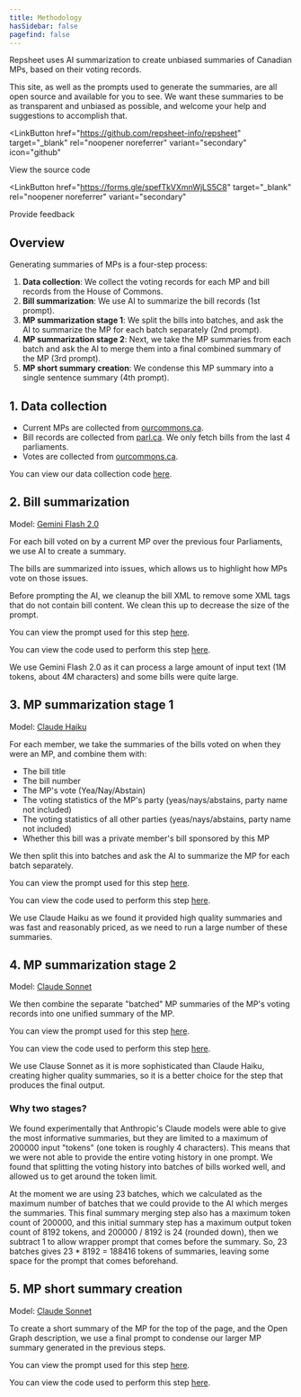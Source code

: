 ```yaml
---
title: Methodology
hasSidebar: false
pagefind: false
---
```



Repsheet uses AI summarization to create unbiased summaries of Canadian MPs, based on their voting records.

This site, as well as the prompts used to generate the summaries, are all open source and available for you to see. We want these summaries to be as transparent and unbiased as possible, and welcome your help and suggestions to accomplish that.

<LinkButton
  href="https://github.com/repsheet-info/repsheet"
  target="_blank"
  rel="noopener noreferrer"
  variant="secondary"
  icon="github"
>
  View the source code
</LinkButton>

<LinkButton
  href="https://forms.gle/spefTkVXmnWjLS5C8"
  target="_blank"
  rel="noopener noreferrer"
  variant="secondary"
>
  Provide feedback
</LinkButton>

## Overview

Generating summaries of MPs is a four-step process:

1. **Data collection**: We collect the voting records for each MP and bill records from the House of Commons.
2. **Bill summarization**: We use AI to summarize the bill records (1st prompt).
3. **MP summarization stage 1**: We split the bills into batches, and ask the AI to summarize the MP for each batch separately (2nd prompt). 
4. **MP summarization stage 2**: Next, we take the MP summaries from each batch and ask the AI to merge them into a final combined summary of the MP (3rd prompt).
5. **MP short summary creation**: We condense this MP summary into a single sentence summary (4th prompt).

## 1. Data collection

- Current MPs are collected from <a href="https://www.ourcommons.ca/Members" target="_blank" rel="noopener noreferrer">ourcommons.ca</a>.
- Bill records are collected from <a href="https://www.parl.ca/legisinfo/en/bills" target="_blank" rel="noopener noreferrer">parl.ca</a>. We only fetch bills from the last 4 parliaments.
- Votes are collected from <a href="https://www.ourcommons.ca/Members/en/votes" target="_blank" rel="noopener noreferrer">ourcommons.ca</a>.

You can view our data collection code <a href="https://github.com/repsheet-info/repsheet/blob/main/repsheet_backend/fetch_data.py" target="_blank" rel="noopener noreferrer">here</a>.

## 2. Bill summarization

Model: <a href="https://cloud.google.com/vertex-ai/generative-ai/docs/models/gemini/2-0-flash" target="_blank"  rel="noopener noreferrer">Gemini Flash 2.0</a>

For each bill voted on by a current MP over the previous four Parliaments, we use AI to create a summary.

The bills are summarized into issues, which allows us to highlight how MPs vote on those issues.

Before prompting the AI, we cleanup the bill XML to remove some XML tags that do not contain bill content. We clean this up to decrease the size of the prompt.

You can view the prompt used for this step <a href="https://github.com/repsheet-info/repsheet/blob/main/prompts/summarize-bill/001.txt" target="_blank" rel="noopener noreferrer">here</a>.

You can view the code used to perform this step <a href="https://github.com/repsheet-info/repsheet/blob/main/repsheet_backend/summarize_bills.py" target="_blank" rel="noopener noreferrer">here</a>.

We use Gemini Flash 2.0 as it can process a large amount of input text (1M tokens, about 4M characters) and some bills were quite large.

## 3. MP summarization stage 1

Model: <a href="https://www.anthropic.com/claude/haiku" target="_blank"  rel="noopener noreferrer">Claude Haiku</a>

For each member, we take the summaries of the bills voted on when they were an MP, and combine them with:
* The bill title
* The bill number
* The MP's vote (Yea/Nay/Abstain)
* The voting statistics of the MP's party (yeas/nays/abstains, party name not included)
* The voting statistics of all other parties (yeas/nays/abstains, party name not included)
* Whether this bill was a private member's bill sponsored by this MP

We then split this into batches and ask the AI to summarize the MP for each batch separately.

You can view the prompt used for this step <a href="https://github.com/repsheet-info/repsheet/blob/main/prompts/summarize-member/001.txt" target="_blank" rel="noopener noreferrer">here</a>.

You can view the code used to perform this step <a href="https://github.com/repsheet-info/repsheet/blob/main/repsheet_backend/summarize_members.py" target="_blank" rel="noopener noreferrer">here</a>.

We use Claude Haiku as we found it provided high quality summaries and was fast and reasonably priced, as we need to run a large number of these summaries.


## 4. MP summarization stage 2

Model: <a href="https://www.anthropic.com/claude/sonnet" target="_blank"  rel="noopener noreferrer">Claude Sonnet</a>

We then combine the separate "batched" MP summaries of the MP's voting records into one unified summary of the MP.

You can view the prompt used for this step <a href="https://github.com/repsheet-info/repsheet/blob/main/prompts/merge-summaries/001.txt" target="_blank" rel="noopener noreferrer">here</a>.

You can view the code used to perform this step <a href="https://github.com/repsheet-info/repsheet/blob/main/repsheet_backend/summarize_members.py" target="_blank" rel="noopener noreferrer">here</a>.

We use Clause Sonnet as it is more sophisticated than Claude Haiku, creating higher quality summaries, 
so it is a better choice for the step that produces the final output.


### Why two stages?

We found experimentally that Anthropic's Claude models were able to give the most informative summaries, but they are limited to a maximum of 200000 input "tokens" (one token is roughly 4 characters).
This means that we were not able to provide the entire voting history in one prompt. 
We found that splitting the voting history into batches of bills worked well, and allowed us to get around the token limit.

At the moment we are using 23 batches, which we calculated as the maximum number of batches that we could provide to the AI which merges the summaries.
This final summary merging step also has a maximum token count of 200000,
and this initial summary step has a maximum output token count of 8192 tokens, and 200000 / 8192 is 24 (rounded down), 
then we subtract 1 to allow wrapper prompt that comes before the summary.
So, 23 batches gives 23 * 8192 = 188416 tokens of summaries, leaving some space for the prompt that comes beforehand.


## 5. MP short summary creation

Model: <a href="https://www.anthropic.com/claude/sonnet" target="_blank"  rel="noopener noreferrer">Claude Sonnet</a>

To create a short summary of the MP for the top of the page, and the Open Graph description, we use a final prompt to condense our larger MP summary generated in the previous steps. 

You can view the prompt used for this step <a href="https://github.com/repsheet-info/repsheet/blob/main/prompts/condense-summary/001.txt" target="_blank" rel="noopener noreferrer">here</a>.

You can view the code used to perform this step <a href="https://github.com/repsheet-info/repsheet/blob/main/repsheet_backend/summarize_members.py" target="_blank" rel="noopener noreferrer">here</a>.
